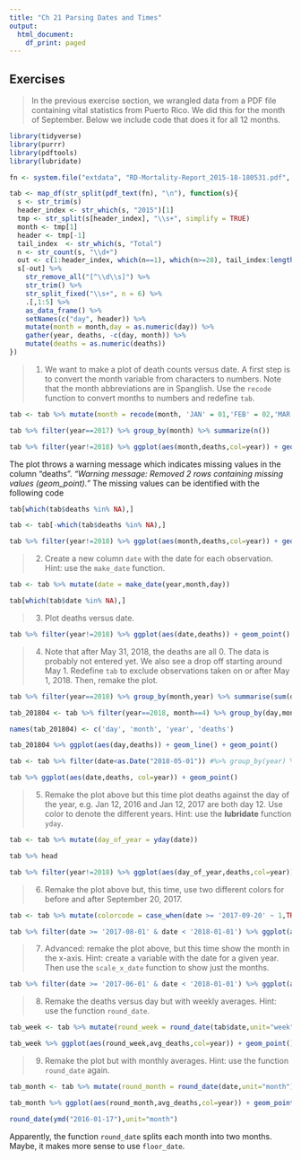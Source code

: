 ```yaml
---
title: "Ch 21 Parsing Dates and Times"
output:
  html_document:
    df_print: paged
---
```



## Exercises

>In the previous exercise section, we wrangled data from a PDF file containing vital statistics from Puerto Rico. We did this for the month of September. Below we include code that does it for all 12 months.


```R
library(tidyverse)
library(purrr)
library(pdftools)
library(lubridate)
```


```R
fn <- system.file("extdata", "RD-Mortality-Report_2015-18-180531.pdf", package="dslabs")
```


```R
tab <- map_df(str_split(pdf_text(fn), "\n"), function(s){
  s <- str_trim(s)
  header_index <- str_which(s, "2015")[1]
  tmp <- str_split(s[header_index], "\\s+", simplify = TRUE)
  month <- tmp[1]
  header <- tmp[-1]
  tail_index  <- str_which(s, "Total")
  n <- str_count(s, "\\d+")
  out <- c(1:header_index, which(n==1), which(n>=28), tail_index:length(s))
  s[-out] %>%
    str_remove_all("[^\\d\\s]") %>%
    str_trim() %>%
    str_split_fixed("\\s+", n = 6) %>%
    .[,1:5] %>%
    as_data_frame() %>% 
    setNames(c("day", header)) %>%
    mutate(month = month,day = as.numeric(day)) %>%
    gather(year, deaths, -c(day, month)) %>%
    mutate(deaths = as.numeric(deaths))
})
```

>1. We want to make a plot of death counts versus date. A first step is to convert the month variable from characters to numbers. Note that the month abbreviations are in Spanglish. Use the `recode` function to convert months to numbers and redefine `tab`.


```R
tab <- tab %>% mutate(month = recode(month, 'JAN' = 01,'FEB' = 02,'MAR' = 03,'APR' = 04,'MAY' = 05,'JUN' = 06,'JUL' = 07,'AUG' = 08,'AGO' = 08,'SEP' = 09,'OCT' = 10,'NOV' = 11,'DEC' = 12,))
```


```R
tab %>% filter(year==2017) %>% group_by(month) %>% summarize(n()) 
```



```R
tab %>% filter(year!=2018) %>% ggplot(aes(month,deaths,col=year)) + geom_point()
```


The plot throws a warning message which indicates missing values in the column "deaths".
*"Warning message: Removed 2 rows containing missing values (geom_point)."*
The missing values can be identified with the following code


```R
tab[which(tab$deaths %in% NA),]
```



```R
tab <- tab[-which(tab$deaths %in% NA),]
```


```R
tab %>% filter(year!=2018) %>% ggplot(aes(month,deaths,col=year)) + geom_point()
```


>2. Create a new column `date` with the date for each observation. Hint: use the `make_date` function.


```R
tab <- tab %>% mutate(date = make_date(year,month,day))
```


```R
tab[which(tab$date %in% NA),]
```


>3. Plot deaths versus date.


```R
tab %>% filter(year!=2018) %>% ggplot(aes(date,deaths)) + geom_point()
```


>4. Note that after May 31, 2018, the deaths are all 0. The data is probably not entered yet. We also see a drop off starting around May 1. Redefine `tab` to exclude observations taken on or after May 1, 2018. Then, remake the plot.


```R
tab %>% filter(year==2018) %>% group_by(month,year) %>% summarise(sum(deaths))
```

```R
tab_201804 <- tab %>% filter(year==2018, month==4) %>% group_by(day,month,year) %>% summarise(sum(deaths))
```


```R
names(tab_201804) <- c('day', 'month', 'year', 'deaths')
```


```R
tab_201804 %>% ggplot(aes(day,deaths)) + geom_line() + geom_point()
```


```R
tab <- tab %>% filter(date<as.Date("2018-05-01")) #%>% group_by(year) %>% summarise(sum(deaths))
```


```R
tab %>% ggplot(aes(date,deaths, col=year)) + geom_point()
```



>5. Remake the plot above but this time plot deaths against the day of the year, e.g. Jan 12, 2016 and Jan 12, 2017 are both day 12. Use color to denote the different years. Hint: use the __lubridate__ function `yday`.


```R
tab <- tab %>% mutate(day_of_year = yday(date))
```


```R
tab %>% head
```

```R
tab %>% filter(year!=2018) %>% ggplot(aes(day_of_year,deaths,col=year)) + geom_point()
```


>6. Remake the plot above but, this time, use two different colors for before and after September 20, 2017.


```R
tab <- tab %>% mutate(colorcode = case_when(date >= '2017-09-20' ~ 1,TRUE ~ 0))
```


```R
tab %>% filter(date >= '2017-08-01' & date < '2018-01-01') %>% ggplot(aes(date,deaths,col=colorcode)) + geom_point()
```


>7. Advanced: remake the plot above, but this time show the month in the x-axis. Hint: create a variable with the date for a given year. Then use the `scale_x_date` function to show just the months.


```R
tab %>% filter(date >= '2017-06-01' & date < '2018-01-01') %>% ggplot(aes(date,deaths,col=colorcode)) + geom_point() + scale_x_date(date_breaks = "1 month", date_labels = "%b %g")
```


>8. Remake the deaths versus day but with weekly averages. Hint: use the function `round_date`.


```R
tab_week <- tab %>% mutate(round_week = round_date(tab$date,unit="week")) %>% group_by(month,year,round_week) %>% summarize(mean(deaths)) %>% rename('avg_deaths' = 'mean(deaths)')
```


```R
tab_week %>% ggplot(aes(round_week,avg_deaths,col=year)) + geom_point()
```


>9. Remake the plot but with monthly averages. Hint: use the function `round_date` again.


```R
tab_month <- tab %>% mutate(round_month = round_date(date,unit="month")) %>% group_by(round_month,year) %>% summarize(mean(deaths)) %>% rename('avg_deaths' = 'mean(deaths)')
```


```R
tab_month %>% ggplot(aes(round_month,avg_deaths,col=year)) + geom_point() + scale_x_date(date_labels = "%b %G")
```


```R
round_date(ymd("2016-01-17"),unit="month")
```

Apparently, the function `round_date` splits each month into two months. 
Maybe, it makes more sense to use `floor_date`.

